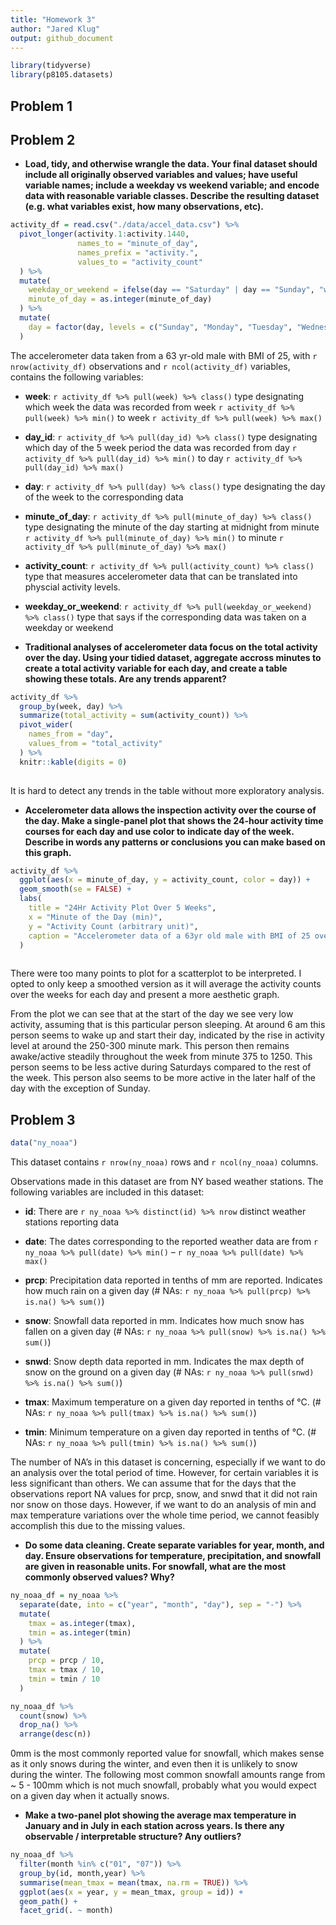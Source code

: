 ```yaml
---
title: "Homework 3"
author: "Jared Klug"
output: github_document
---
```

```r

library(tidyverse)
library(p8105.datasets)

```

## Problem 1

## Problem 2

* **Load, tidy, and otherwise wrangle the data. Your final dataset should include all originally observed variables and values; have useful variable names; include a weekday vs weekend variable; and encode data with reasonable variable classes. Describe the resulting dataset (e.g. what variables exist, how many observations, etc).**

```r

activity_df = read.csv("./data/accel_data.csv") %>% 
  pivot_longer(activity.1:activity.1440,
               names_to = "minute_of_day",
               names_prefix = "activity.",
               values_to = "activity_count"
  ) %>% 
  mutate(
    weekday_or_weekend = ifelse(day == "Saturday" | day == "Sunday", "weekend", "weekday"),
    minute_of_day = as.integer(minute_of_day)
  ) %>% 
  mutate(
    day = factor(day, levels = c("Sunday", "Monday", "Tuesday", "Wednesday", "Thursday", "Friday", "Saturday"))
  )

```

The accelerometer data taken from a 63 yr-old male with BMI of 25, with `r nrow(activity_df)` observations and `r ncol(activity_df)` variables, contains the following variables:  

* **week**: `r activity_df %>% pull(week) %>% class()` type designating which week the data was recorded from week `r activity_df %>% pull(week) %>% min()` to week `r activity_df %>% pull(week) %>% max()`

* **day_id**: `r activity_df %>% pull(day_id) %>% class()` type designating which day of the 5 week period the data was recorded from day `r activity_df %>% pull(day_id) %>% min()` to day `r activity_df %>% pull(day_id) %>% max()`

* **day**: `r activity_df %>% pull(day) %>% class()` type designating the day of the week to the corresponding data

* **minute_of_day**: `r activity_df %>% pull(minute_of_day) %>% class()` type designating the minute of the day starting at midnight from minute `r activity_df %>% pull(minute_of_day) %>% min()` to minute `r activity_df %>% pull(minute_of_day) %>% max()`

* **activity_count**: `r activity_df %>% pull(activity_count) %>% class()` type that measures accelerometer data that can be translated into physcial activity levels. 

* **weekday_or_weekend**: `r activity_df %>% pull(weekday_or_weekend) %>% class()` type that says if the corresponding data was taken on a weekday or weekend

* **Traditional analyses of accelerometer data focus on the total activity over the day. Using your tidied dataset, aggregate accross minutes to create a total activity variable for each day, and create a table showing these totals. Are any trends apparent?**

```r

activity_df %>% 
  group_by(week, day) %>% 
  summarize(total_activity = sum(activity_count)) %>% 
  pivot_wider(
    names_from = "day",
    values_from = "total_activity"
  ) %>%
  knitr::kable(digits = 0)
  
```

It is hard to detect any trends in the table without more exploratory analysis. 

* **Accelerometer data allows the inspection activity over the course of the day. Make a single-panel plot that shows the 24-hour activity time courses for each day and use color to indicate day of the week. Describe in words any patterns or conclusions you can make based on this graph.**

```r

activity_df %>%
  ggplot(aes(x = minute_of_day, y = activity_count, color = day)) + 
  geom_smooth(se = FALSE) +
  labs(
    title = "24Hr Activity Plot Over 5 Weeks",
    x = "Minute of the Day (min)", 
    y = "Activity Count (arbitrary unit)",
    caption = "Accelerometer data of a 63yr old male with BMI of 25 over 5 weeks"
  )
  
```

There were too many points to plot for a scatterplot to be interpreted. I opted to only keep a smoothed version as it will average the activity counts over the weeks for each day and present a more aesthetic graph. 

From the plot we can see that at the start of the day we see very low activity, assuming that is this particular person sleeping. At around 6 am this person seems to wake up and start their day, indicated by the rise in activity level at around the 250-300 minute mark. This person then remains awake/active steadily throughout the week from minute 375 to 1250. This person seems to be less active during Saturdays compared to the rest of the week. This person also seems to be more active in the later half of the day with the exception of Sunday.  
 
## Problem 3

```r

data("ny_noaa")

```

This dataset contains `r nrow(ny_noaa)` rows and `r ncol(ny_noaa)` columns. 

Observations made in this dataset are from NY based weather stations. The following variables are included in this dataset:

* **id**: There are `r ny_noaa %>% distinct(id) %>% nrow` distinct weather stations reporting data

* **date**: The dates corresponding to the reported weather data are from `r ny_noaa %>% pull(date) %>% min()` -- `r ny_noaa %>% pull(date) %>% max()`

* **prcp**: Precipitation data reported in tenths of mm are reported. Indicates how much rain on a given day (# NAs: `r ny_noaa %>% pull(prcp) %>% is.na() %>% sum()`)  

* **snow**: Snowfall data reported in mm. Indicates how much snow has fallen on a given day (# NAs: `r ny_noaa %>% pull(snow) %>% is.na() %>% sum()`) 

* **snwd**: Snow depth data reported in mm. Indicates the max depth of snow on the ground on a given day (# NAs: `r ny_noaa %>% pull(snwd) %>% is.na() %>% sum()`) 

* **tmax**: Maximum temperature on a given day reported in tenths of °C. (# NAs: `r ny_noaa %>% pull(tmax) %>% is.na() %>% sum()`) 

* **tmin**: Minimum temperature on a given day reported in tenths of °C. (# NAs: `r ny_noaa %>% pull(tmin) %>% is.na() %>% sum()`) 

The number of NA's in this dataset is concerning, especially if we want to do an analysis over the total period of time. However, for certain variables it is less significant than others. We can assume that for the days that the observations report NA values for prcp, snow, and snwd that it did not rain nor snow on those days. However, if we want to do an analysis of min and max temperature variations over the whole time period, we cannot feasibly accomplish this due to the missing values. 

* **Do some data cleaning. Create separate variables for year, month, and day. Ensure observations for temperature, precipitation, and snowfall are given in reasonable units. For snowfall, what are the most commonly observed values? Why?**

```r

ny_noaa_df = ny_noaa %>% 
  separate(date, into = c("year", "month", "day"), sep = "-") %>% 
  mutate(
    tmax = as.integer(tmax),
    tmin = as.integer(tmin)
  ) %>% 
  mutate(
    prcp = prcp / 10,
    tmax = tmax / 10,
    tmin = tmin / 10
  )

ny_noaa_df %>% 
  count(snow) %>%
  drop_na() %>% 
  arrange(desc(n))
```

0mm is the most commonly reported value for snowfall, which makes sense as it only snows during the winter, and even then it is unlikely to snow during the winter. The following most common snowfall amounts range from ~ 5 - 100mm which is not much snowfall, probably what you would expect on a given day when it actually snows. 

* **Make a two-panel plot showing the average max temperature in January and in July in each station across years. Is there any observable / interpretable structure? Any outliers?**

```r

ny_noaa_df %>% 
  filter(month %in% c("01", "07")) %>% 
  group_by(id, month,year) %>% 
  summarise(mean_tmax = mean(tmax, na.rm = TRUE)) %>% 
  ggplot(aes(x = year, y = mean_tmax, group = id)) +
  geom_path() +
  facet_grid(. ~ month)

```

